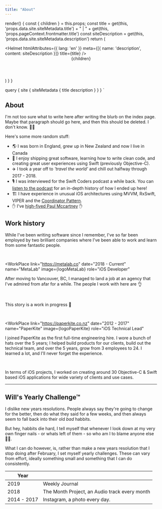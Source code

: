 ```yaml
---
title: "About"
---
```







  render() {
    const { children } = this.props;
    const title = get(this, 'props.data.site.siteMetadata.title') + " | " + get(this, 'props.pageContext.frontmatter.title')
    const siteDescription = get(this, 'props.data.site.siteMetadata.description')
    return (
      <div>
        <Helmet
          htmlAttributes={{ lang: 'en' }}
          meta={[{ name: 'description', content: siteDescription }]}
          title={title}
        />
        <Header />
        {children}
      </div>
    )
  }
}

  query {
     site {
        siteMetadata {
          title
          description
        }
      }
  }
`

<Section>
<Container isContent={true}>

# About

I'm not too sure what to write here after writing the blurb on the index page. Maybe that paragraph should go here, and then this should be deleted. I don't know. 🤷‍♂️ 

Here's some more random stuff:

- 🌎 I was born in England, grew up in New Zealand and now I live in Canada 
- 🚢 I enjoy shipping great software, learning how to write clean code, and
creating great user experiences using Swift (previously Objective-C).
- ✈️ I took a year off to _'travel the world'_ and chill out halfway through 2017 - 2018.
- 🎙 I was interviewed for the Swift Coders podcast a while back. You can [listen to the
podcast](https://swiftcoders.podbean.com/e/53-will-townsend-ios-team-lead-at-paperkite/) for an in-depth history of how
I ended up here!
- 🏗 I have experience in unusual iOS architectures using MVVM, RxSwift, VIPER and the [Coordinator
Pattern](/2016/an-ios-coordinator-pattern).
- ✋ I've [high-fived Paul Mccartney](https://www.youtube.com/watch?v=cUsj6-PlDk8) ✋

</Container>
</Section>

<Section>
<Container isContent={true}>

## Work history

While I've been writing software since I remember, I've so far been employed by two brilliant companies where I've been able to work and learn from some fantastic people.

<br />

</Container>
<Container isContent={false}>

<WorkPlace 
  link="https://metalab.co"
  date="2018 - Current" 
  name="MetaLab"
  image={logoMetaLab}
  role="iOS Developer"
>

After moving to Vancouver, BC, I managed to land a job at an agency that I've admired from afar for a while. The people I work with here are 👌

<br />

This story is a work in progress 🚧

<br />

</WorkPlace>

<WorkPlace 
  link="https://paperkite.co.nz"
  date="2012 - 2017" 
  name="PaperKite"
  image={logoPaperKite}
  role="iOS Technical Lead"
>

I joined PaperKite as the first full-time engineering hire. I wore a bunch of hats over the 5 years; I helped build products for our clients, build out the technical team, and over the 5 years, grow from 3 employees to 24. 
I learned a lot, and I'll never forget the experience.

<br />

In terms of iOS projects, I worked on creating around 30 Objective-C & Swift based iOS applications for wide variety of clients and use cases.

</WorkPlace>

</Container>
</Section>

<Section>
<Container isContent={true}>

---

## Will's Yearly Challenge™ 

I dislike new years resolutions. People always say they're going to change for the better, then do what they said for a few weeks, and then always seem to fall back into their old _bad_ habbits. 

But hey, habbits die hard, I tell myself that whenever I look down at my very own finger nails - or whats left of them - so who am I to blame anyone else 🤷‍♂️.

What I can do however, is, rather than make a new years resolution that I stop doing after February, I set myself yearly challenges. These can vary from effort, ideally something small and something that I can do consistently.

| Year      |  |
| ----------- | ----------- |
| 2019 | Weekly Journal |
| 2018      | The Month Project, an Audio track every month       |
| 2014 - 2017   | Instagram, a photo every day.         |

</Container>
</Section>